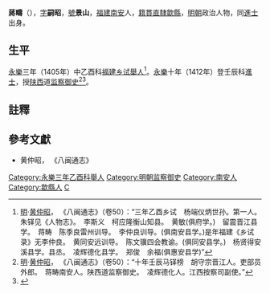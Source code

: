 '''蔣疇'''（{{bd|？||？|catIdx=J蔣}}），[[表字|字]]'''嗣昭'''，[[號|號]]'''景山'''，[[福建|福建]][[南安|南安]]人，[[籍貫|籍貫]][[南直隸|直隸]][[歙縣|歙縣]]，[[明朝|明朝]]政治人物，同[[進士|進士]]出身。

==生平==
[[永樂_(明朝)|永樂]]三年（1405年）中乙酉科[[福建|福建]][[乡试|乡试]][[舉人|舉人]]<ref>[[明|明]]·[[黄仲昭|黄仲昭]]， 《八闽通志》（卷50）：“三年乙酉乡试　杨端仪炳世孙。第一人。　朱铎见《人物志》。　李斯义　柯应隆衡山知县。　黄敏(俱府学。)　留震晋江县学。　蒋畴　陈季良雷州训导。　李仲良训导。(俱南安县学。)是年福建《乡试录》无李仲良。　黄同安远训导。　陈文骥四会教谕。(俱同安县学。)　杨贤得安溪县学。县丞。　凌辉德化县学。　郑俊　余福(俱惠安县学)”</ref>。[[永樂_(明朝)|永樂]]十年（1412年）登壬辰科[[進士|進士]]，授[[陕西|陕西]]道[[监察御史|监察御史]]<ref>[[明|明]]·[[黄仲昭|黄仲昭]]， 《八闽通志》（卷50）：“十年壬辰马铎榜　胡守宗晋江人。吏部员外郎。　蒋畴南安人。陕西道监察御史。　凌辉德化人。江西按察司副使。”</ref><ref>{{cite news|title=南安歷代文科進士名表|url=http://www.nanchens.com/xqxx/xqxx02/xqxx02040.htm|accessdate=2014-04-06|newspaper=《南安縣誌》1993年|archive-date=2014-02-21|archive-url=https://web.archive.org/web/20140221090412/http://nanchens.com/xqxx/xqxx02/xqxx02040.htm|dead-url=no}}</ref>。

==註釋==
{{Reflist}}

==參考文獻==
*黄仲昭， 《八闽通志》

{{永樂十年壬辰科殿試金榜}}
{{DEFAULTSORT:Jiang蔣}}

[[Category:永樂三年乙酉科舉人|Category:永樂三年乙酉科舉人]]
[[Category:明朝监察御史|Category:明朝监察御史]]
[[Category:南安人|Category:南安人]]
[[Category:歙縣人|Category:歙縣人]]
[[Category:蔣姓|C]]